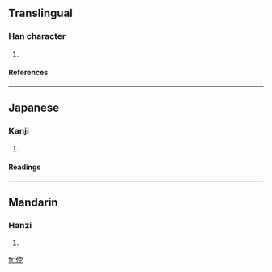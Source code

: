 ==Translingual==
===Han character===
{{Han char|rn=9|rad=人|as=07|sn=9|four=|canj=人十月木 (OJBD)}}
# {{defn|Han|sort=人07}}
====References====
{{Han ref|kx=0103.270|dkj=00654|dj=0219.060|hdz=10156.180|uh=4FBC|ud=20412}}
----
==Japanese==
===Kanji===
{{ja-kanji|grade=|rs=人07}}
# {{defn|Japanese}} 
====Readings====
{{ja-readings|on=[[ほつ]] (hotsu), [[ぼち]] (bochi)|kun=[[つよい]] (tsuyoi), [[うらむ]] (uramu)}}
----
==Mandarin==
===Hanzi===
{{cmn-hanzi|pin=[[bó]] (bo2)|wg=po<sup>2</sup>}}
# {{defn|Mandarin}}

[[fr:侼]]